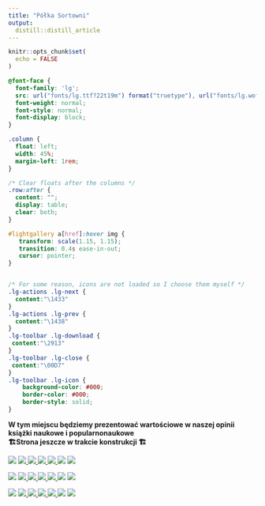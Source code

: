 ```yaml
---
title: "Półka Sortowni"
output:
  distill::distill_article
---
```


```r
knitr::opts_chunk$set(
  echo = FALSE
)
```

<head>

<link type="text/css" rel="stylesheet" href="https://cdnjs.cloudflare.com/ajax/libs/lightgallery/1.6.0/css/lightgallery.min.css" /> 
<script src="https://cdnjs.cloudflare.com/ajax/libs/lightgallery-js/1.4.1-beta.0/js/lightgallery.min.js"></script>

<!-- lightgallery plugins -->
<script src="https://cdnjs.cloudflare.com/ajax/libs/lg-fullscreen/1.2.1/lg-fullscreen.min.js"></script>
<script src="https://cdnjs.cloudflare.com/ajax/libs/lg-thumbnail/1.2.1/lg-thumbnail.min.js"></script>

<link rel="stylesheet" href="https://cdnjs.cloudflare.com/ajax/libs/lg-icon/1.0.0/lg-icon.min.css" />


</head>




```css
@font-face {
  font-family: 'lg';
  src: url("fonts/lg.ttf?22t19m") format("truetype"), url("fonts/lg.woff?22t19m") format("woff"), url("fonts/lg.svg?22t19m#lg") format("svg");
  font-weight: normal;
  font-style: normal;
  font-display: block;
}

.column {
  float: left;
  width: 45%;
  margin-left: 1rem;
}

/* Clear floats after the columns */
.row:after {
  content: "";
  display: table;
  clear: both;
}

#lightgallery a[href]:hover img {
   transform: scale(1.15, 1.15);
   transition: 0.4s ease-in-out;
   cursor: pointer;
}


/* For some reason, icons are not loaded so I choose them myself */
.lg-actions .lg-next {
  content:"\1433"
}
.lg-actions .lg-prev {
  content:"\1438"
}
.lg-toolbar .lg-download {
 content:"\2913"
}
.lg-toolbar .lg-close {
 content:"\00D7"
}
.lg-toolbar .lg-icon {
	background-color: #000;
	border-color: #000;
	border-style: solid;
}
```

**W tym miejscu będziemy prezentować wartościowe w naszej opinii książki naukowe i popularnonaukowe**<br>
**🏗️Strona jeszcze w trakcie konstrukcji 🏗️**

<div class="row" id="lightgallery">
  <a>
    <img src="_gallery/img/margines_transparent.png" />
  </a>
  <a href="_gallery/shelf/przykład/przykład.html">
    <img src="_gallery/img/small_twoj-mozg-plata-ci-figle.png" />
  </a>
  <a href="_gallery/img/small_lingwistykadyskursu.png">
    <img src="_gallery/img/small_lingwistykadyskursu.png" />
  </a>
  <a href="_gallery/img/small_wyobraz.png">
    <img src="_gallery/img/small_wyobraz.png" />
  </a>
  <a href="_gallery/img/small_ludobojstwo.png">
    <img src="_gallery/img/small_ludobojstwo.png" />
  </a>
  <a>
    <img src="_gallery/img/margines_transparent.png" />
  </a>
   <a>
    <img src="_gallery/img/shell.png" />
  </a>
</div>

<div class="row" id="lightgallery">
  <a>
    <img src="_gallery/img/margines_transparent.png" />
  </a>
  <a href="_gallery/shelf/przykład/przykład.html">
    <img src="_gallery/img/small_walczprotestuj.png" />
  </a>
  <a href="_gallery/img/small_dziejeczlowieka.png">
    <img src="_gallery/img/small_dziejeczlowieka.png" />
  </a>
  <a href="_gallery/img/small_powrotdoreims.png">
    <img src="_gallery/img/small_powrotdoreims.png" />
  </a>
  <a href="_gallery/img/small_radykalnemiasta.png">
    <img src="_gallery/img/small_radykalnemiasta.png" />
  </a>
  <a>
    <img src="_gallery/img/margines_transparent.png" />
  </a>
   <a>
    <img src="_gallery/img/shell.png" />
  </a>
</div>

<div class="row" id="lightgallery">
  <a>
    <img src="_gallery/img/margines_transparent.png" />
  </a>
  <a href="_gallery/img/small_cyfrodziewczyny.png">
    <img src="_gallery/img/small_cyfrodziewczyny.png" />
  </a>
  <a href="_gallery/img/small_wszystkodlazmarlych.png">
    <img src="_gallery/img/small_wszystkodlazmarlych.png" />
  </a>
  <a href="_gallery/img/small_topolskihistoriapolski.png">
    <img src="_gallery/img/small_topolskihistoriapolski.png" />
  </a>
  <a href="_gallery/img/small_lifeofelements.png">
    <img src="_gallery/img/small_lifeofelements.png" />
  </a>
  <a>
    <img src="_gallery/img/margines_transparent.png" />
  </a>
   <a>
    <img src="_gallery/img/shell.png" />
  </a>
</div>




<script type="text/javascript">
    document.addEventListener('DOMContentLoaded', function() {
        const lightgallery = document.getElementById('lightgallery');
        lightgallery.addEventListener('click', function(event) {
            if (event.target.tagName === 'IMG') {
                event.preventDefault(); // Prevent the default behavior (displaying the image)
                const link = event.target.parentNode.getAttribute('href');
                if (link) {
                    window.location.href = link; // Redirect to the specified URL
                }
            }
        });
    });
</script>


<script type="text/javascript">
    lightGallery(document.getElementById('lightgallery'), {
        selector: 'a[href]'
    });
</script>
